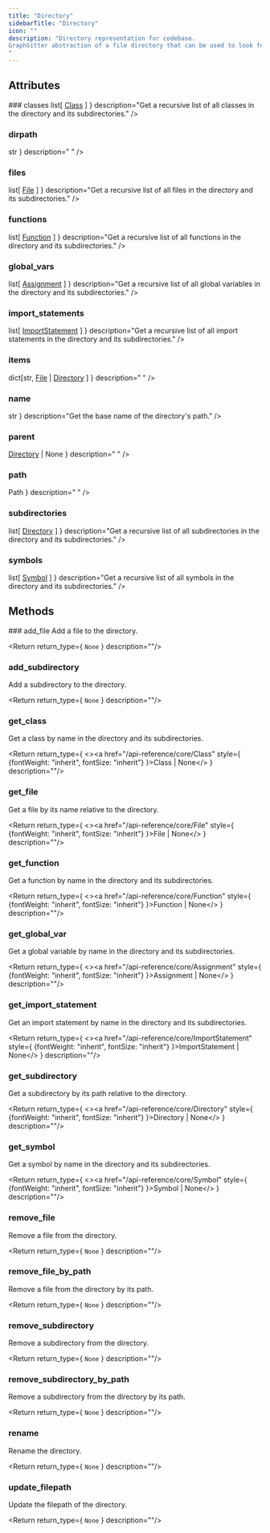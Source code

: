 ```yaml
---
title: "Directory"
sidebarTitle: "Directory"
icon: ""
description: "Directory representation for codebase.
GraphSitter abstraction of a file directory that can be used to look for files and symbols within a specific directory.
"
---
```


<GithubLinkNote link="https://github.com/codegen-sh/codegen-sdk/blob/mintlify-doc-fix/src/codegen/sdk/core/directory.py#L30-L216" />


## Attributes
<HorizontalDivider />
### <span className="text-primary">classes</span>
<HorizontalDivider light={true} />
<Attribute type={ <><span className="text-gray-200">list[</span> <a href="/api-reference/core/Class" style={ {fontWeight: "inherit", fontSize: "inherit"} }>Class</a> <span className="text-gray-200">]</span></> } description="Get a recursive list of all classes in the directory and its subdirectories." />

### <span className="text-primary">dirpath</span>
<HorizontalDivider light={true} />
<Attribute type={ <code className="text-sm bg-gray-100 px-2 py-0.5 rounded">str</code> } description="
" />

### <span className="text-primary">files</span>
<HorizontalDivider light={true} />
<Attribute type={ <><span className="text-gray-200">list[</span> <a href="/api-reference/core/File" style={ {fontWeight: "inherit", fontSize: "inherit"} }>File</a> <span className="text-gray-200">]</span></> } description="Get a recursive list of all files in the directory and its subdirectories." />

### <span className="text-primary">functions</span>
<HorizontalDivider light={true} />
<Attribute type={ <><span className="text-gray-200">list[</span> <a href="/api-reference/core/Function" style={ {fontWeight: "inherit", fontSize: "inherit"} }>Function</a> <span className="text-gray-200">]</span></> } description="Get a recursive list of all functions in the directory and its subdirectories." />

### <span className="text-primary">global_vars</span>
<HorizontalDivider light={true} />
<Attribute type={ <><span className="text-gray-200">list[</span> <a href="/api-reference/core/Assignment" style={ {fontWeight: "inherit", fontSize: "inherit"} }>Assignment</a> <span className="text-gray-200">]</span></> } description="Get a recursive list of all global variables in the directory and its subdirectories." />

### <span className="text-primary">import_statements</span>
<HorizontalDivider light={true} />
<Attribute type={ <><span className="text-gray-200">list[</span> <a href="/api-reference/core/ImportStatement" style={ {fontWeight: "inherit", fontSize: "inherit"} }>ImportStatement</a> <span className="text-gray-200">]</span></> } description="Get a recursive list of all import statements in the directory and its subdirectories." />

### <span className="text-primary">items</span>
<HorizontalDivider light={true} />
<Attribute type={ <><span className="text-gray-200">dict[str,</span> <a href="/api-reference/core/File" style={ {fontWeight: "inherit", fontSize: "inherit"} }>File</a> <span className="text-gray-200">|</span> <a href="/api-reference/core/Directory" style={ {fontWeight: "inherit", fontSize: "inherit"} }>Directory</a> <span className="text-gray-200">]</span></> } description="
" />

### <span className="text-primary">name</span>
<HorizontalDivider light={true} />
<Attribute type={ <code className="text-sm bg-gray-100 px-2 py-0.5 rounded">str</code> } description="Get the base name of the directory's path." />

### <span className="text-primary">parent</span>
<HorizontalDivider light={true} />
<Attribute type={ <><a href="/api-reference/core/Directory" style={ {fontWeight: "inherit", fontSize: "inherit"} }>Directory</a> <span className="text-gray-200">| None</span></> } description="
" />

### <span className="text-primary">path</span>
<HorizontalDivider light={true} />
<Attribute type={ <code className="text-sm bg-gray-100 px-2 py-0.5 rounded">Path</code> } description="
" />

### <span className="text-primary">subdirectories</span>
<HorizontalDivider light={true} />
<Attribute type={ <><span className="text-gray-200">list[</span> <a href="/api-reference/core/Directory" style={ {fontWeight: "inherit", fontSize: "inherit"} }>Directory</a> <span className="text-gray-200">]</span></> } description="Get a recursive list of all subdirectories in the directory and its subdirectories." />

### <span className="text-primary">symbols</span>
<HorizontalDivider light={true} />
<Attribute type={ <><span className="text-gray-200">list[</span> <a href="/api-reference/core/Symbol" style={ {fontWeight: "inherit", fontSize: "inherit"} }>Symbol</a> <span className="text-gray-200">]</span></> } description="Get a recursive list of all symbols in the directory and its subdirectories." />


## Methods
<HorizontalDivider />
### <span className="text-primary">add_file</span>
Add a file to the directory.
<GithubLinkNote link="https://github.com/codegen-sh/codegen-sdk/blob/mintlify-doc-fix/src/codegen/sdk/core/directory.py#L156-L159" />


<Return return_type={ <code className="text-sm bg-gray-100 px-2 py-0.5 rounded">None</code> } description=""/>


### <span className="text-primary">add_subdirectory</span>
Add a subdirectory to the directory.
<GithubLinkNote link="https://github.com/codegen-sh/codegen-sdk/blob/mintlify-doc-fix/src/codegen/sdk/core/directory.py#L179-L182" />


<Return return_type={ <code className="text-sm bg-gray-100 px-2 py-0.5 rounded">None</code> } description=""/>


### <span className="text-primary">get_class</span>
Get a class by name in the directory and its subdirectories.
<GithubLinkNote link="https://github.com/codegen-sh/codegen-sdk/blob/mintlify-doc-fix/src/codegen/sdk/core/directory.py#L148-L150" />


<Return return_type={ <><a href="/api-reference/core/Class" style={ {fontWeight: "inherit", fontSize: "inherit"} }>Class</a> <span className="text-gray-200">| None</span></> } description=""/>


### <span className="text-primary">get_file</span>
Get a file by its name relative to the directory.
<GithubLinkNote link="https://github.com/codegen-sh/codegen-sdk/blob/mintlify-doc-fix/src/codegen/sdk/core/directory.py#L171-L177" />


<Return return_type={ <><a href="/api-reference/core/File" style={ {fontWeight: "inherit", fontSize: "inherit"} }>File</a> <span className="text-gray-200">| None</span></> } description=""/>


### <span className="text-primary">get_function</span>
Get a function by name in the directory and its subdirectories.
<GithubLinkNote link="https://github.com/codegen-sh/codegen-sdk/blob/mintlify-doc-fix/src/codegen/sdk/core/directory.py#L152-L154" />


<Return return_type={ <><a href="/api-reference/core/Function" style={ {fontWeight: "inherit", fontSize: "inherit"} }>Function</a> <span className="text-gray-200">| None</span></> } description=""/>


### <span className="text-primary">get_global_var</span>
Get a global variable by name in the directory and its subdirectories.
<GithubLinkNote link="https://github.com/codegen-sh/codegen-sdk/blob/mintlify-doc-fix/src/codegen/sdk/core/directory.py#L144-L146" />


<Return return_type={ <><a href="/api-reference/core/Assignment" style={ {fontWeight: "inherit", fontSize: "inherit"} }>Assignment</a> <span className="text-gray-200">| None</span></> } description=""/>


### <span className="text-primary">get_import_statement</span>
Get an import statement by name in the directory and its subdirectories.
<GithubLinkNote link="https://github.com/codegen-sh/codegen-sdk/blob/mintlify-doc-fix/src/codegen/sdk/core/directory.py#L140-L142" />


<Return return_type={ <><a href="/api-reference/core/ImportStatement" style={ {fontWeight: "inherit", fontSize: "inherit"} }>ImportStatement</a> <span className="text-gray-200">| None</span></> } description=""/>


### <span className="text-primary">get_subdirectory</span>
Get a subdirectory by its path relative to the directory.
<GithubLinkNote link="https://github.com/codegen-sh/codegen-sdk/blob/mintlify-doc-fix/src/codegen/sdk/core/directory.py#L194-L196" />


<Return return_type={ <><a href="/api-reference/core/Directory" style={ {fontWeight: "inherit", fontSize: "inherit"} }>Directory</a> <span className="text-gray-200">| None</span></> } description=""/>


### <span className="text-primary">get_symbol</span>
Get a symbol by name in the directory and its subdirectories.
<GithubLinkNote link="https://github.com/codegen-sh/codegen-sdk/blob/mintlify-doc-fix/src/codegen/sdk/core/directory.py#L136-L138" />


<Return return_type={ <><a href="/api-reference/core/Symbol" style={ {fontWeight: "inherit", fontSize: "inherit"} }>Symbol</a> <span className="text-gray-200">| None</span></> } description=""/>


### <span className="text-primary">remove_file</span>
Remove a file from the directory.
<GithubLinkNote link="https://github.com/codegen-sh/codegen-sdk/blob/mintlify-doc-fix/src/codegen/sdk/core/directory.py#L161-L164" />


<Return return_type={ <code className="text-sm bg-gray-100 px-2 py-0.5 rounded">None</code> } description=""/>


### <span className="text-primary">remove_file_by_path</span>
Remove a file from the directory by its path.
<GithubLinkNote link="https://github.com/codegen-sh/codegen-sdk/blob/mintlify-doc-fix/src/codegen/sdk/core/directory.py#L166-L169" />


<Return return_type={ <code className="text-sm bg-gray-100 px-2 py-0.5 rounded">None</code> } description=""/>


### <span className="text-primary">remove_subdirectory</span>
Remove a subdirectory from the directory.
<GithubLinkNote link="https://github.com/codegen-sh/codegen-sdk/blob/mintlify-doc-fix/src/codegen/sdk/core/directory.py#L184-L187" />


<Return return_type={ <code className="text-sm bg-gray-100 px-2 py-0.5 rounded">None</code> } description=""/>


### <span className="text-primary">remove_subdirectory_by_path</span>
Remove a subdirectory from the directory by its path.
<GithubLinkNote link="https://github.com/codegen-sh/codegen-sdk/blob/mintlify-doc-fix/src/codegen/sdk/core/directory.py#L189-L192" />


<Return return_type={ <code className="text-sm bg-gray-100 px-2 py-0.5 rounded">None</code> } description=""/>


### <span className="text-primary">rename</span>
Rename the directory.
<GithubLinkNote link="https://github.com/codegen-sh/codegen-sdk/blob/mintlify-doc-fix/src/codegen/sdk/core/directory.py#L212-L216" />


<Return return_type={ <code className="text-sm bg-gray-100 px-2 py-0.5 rounded">None</code> } description=""/>


### <span className="text-primary">update_filepath</span>
Update the filepath of the directory.
<GithubLinkNote link="https://github.com/codegen-sh/codegen-sdk/blob/mintlify-doc-fix/src/codegen/sdk/core/directory.py#L203-L210" />


<Return return_type={ <code className="text-sm bg-gray-100 px-2 py-0.5 rounded">None</code> } description=""/>



